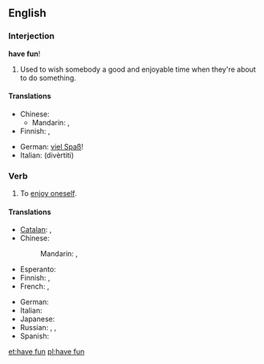 ==English==

===Interjection===
'''have fun'''!

# Used to wish somebody a good and enjoyable time when they're about to do something.

====Translations====
{{trans-top|wish someone a good time}}
* Chinese:
** Mandarin: {{t|cmn|祝你玩得開心|sc=Hani}}, {{t|cmn|祝你玩得开心|tr=zhù nǐ wán de kāixīn|sc=Hani}}
* Finnish: {{t-|fi|pidä hauskaa|s}}, {{t-|fi|pitäkää hauskaa|p}}
{{trans-mid}}
* German: [[viel Spaß]]!
* Italian: {{t-|it|divertiti}} (divèrtiti)
{{trans-bottom}}

===Verb===
{{en-verb|has fun|having fun|had fun|had fun}}

# To [[enjoy oneself]].

====Translations====
{{trans-top|enjoy oneself}}
* [[Catalan]]: {{t|ca|divertir-se}}, {{t|ca|entretenir-se}}
* Chinese:
*: Mandarin: {{t|cmn|玩得開心|sc=Hani}},  {{t|cmn|玩得开心|tr=wán-de kāixīn|sc=Hani}}
* Esperanto: {{t-|eo|amuziĝi|xs=Esperanto}}
* Finnish: {{t-|fi|pitää hauskaa}}, {{t+|fi|huvitella}}
* French: {{t+|fr|amuser|alt=s'amuser}},  {{t+|fr|égayer|alt=s'égayer}}
{{trans-mid}}
* German: {{t|de|Spaß haben}}
* Italian: {{t+|it|divertirsi}}
* Japanese: {{t-|ja|楽しむ|tr=たのしむ, tanoshimu}}
* Russian: {{t+|ru|наслаждаться|tr=naslaždát'sja}},  {{t|ru|веселиться|tr=veselít'sja}},  {{t+|ru|развлекаться|tr=razvlekát'sja}}
* Spanish: {{t-|es|divertirse}}
{{trans-bottom}}

[[et:have fun]]
[[pl:have fun]]